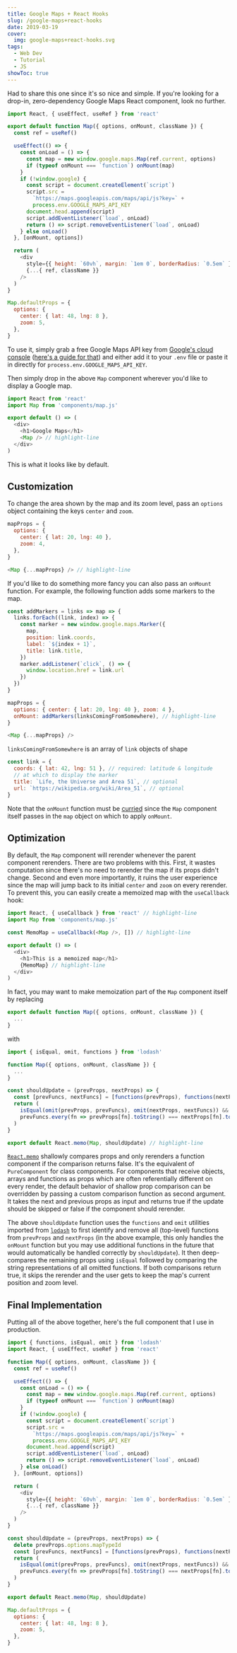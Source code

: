 ```yaml
---
title: Google Maps + React Hooks
slug: /google-maps+react-hooks
date: 2019-03-19
cover:
  img: google-maps+react-hooks.svg
tags:
  - Web Dev
  - Tutorial
  - JS
showToc: true
---
```



Had to share this one since it's so nice and simple. If you're looking for a drop-in, zero-dependency Google Maps React component, look no further.

```js:title=src/components/map.js
import React, { useEffect, useRef } from 'react'

export default function Map({ options, onMount, className }) {
  const ref = useRef()

  useEffect(() => {
    const onLoad = () => {
      const map = new window.google.maps.Map(ref.current, options)
      if (typeof onMount === `function`) onMount(map)
    }
    if (!window.google) {
      const script = document.createElement(`script`)
      script.src =
        `https://maps.googleapis.com/maps/api/js?key=` +
        process.env.GOOGLE_MAPS_API_KEY
      document.head.append(script)
      script.addEventListener(`load`, onLoad)
      return () => script.removeEventListener(`load`, onLoad)
    } else onLoad()
  }, [onMount, options])

  return (
    <div
      style={{ height: `60vh`, margin: `1em 0`, borderRadius: `0.5em` }}
      {...{ ref, className }}
    />
  )
}

Map.defaultProps = {
  options: {
    center: { lat: 48, lng: 8 },
    zoom: 5,
  },
}
```

To use it, simply grab a free Google Maps API key from [Google's cloud console](https://console.cloud.google.com) ([here's a guide for that](https://developers.google.com/maps/documentation/javascript/get-api-key)) and either add it to your `.env` file or paste it in directly for `process.env.GOOGLE_MAPS_API_KEY`.

Then simply drop in the above `Map` component wherever you'd like to display a Google map.

```js:title=src/app.js
import React from 'react'
import Map from 'components/map.js'

export default () => (
  <div>
    <h1>Google Maps</h1>
    <Map /> // highlight-line
  </div>
)
```

This is what it looks like by default.

<GoogleMap />

## Customization

To change the area shown by the map and its zoom level, pass an `options` object containing the keys `center` and `zoom`.

```js
mapProps = {
  options: {
    center: { lat: 20, lng: 40 },
    zoom: 4,
  },
}

<Map {...mapProps} /> // highlight-line
```

If you'd like to do something more fancy you can also pass an `onMount` function. For example, the following function adds some markers to the map.

```js
const addMarkers = links => map => {
  links.forEach((link, index) => {
    const marker = new window.google.maps.Marker({
      map,
      position: link.coords,
      label: `${index + 1}`,
      title: link.title,
    })
    marker.addListener(`click`, () => {
      window.location.href = link.url
    })
  })
}

mapProps = {
  options: { center: { lat: 20, lng: 40 }, zoom: 4 },
  onMount: addMarkers(linksComingFromSomewhere), // highlight-line
}

<Map {...mapProps} />
```

`linksComingFromSomewhere` is an array of `link` objects of shape

```js
const link = {
  coords: { lat: 42, lng: 51 }, // required: latitude & longitude
  // at which to display the marker
  title: `Life, the Universe and Area 51`, // optional
  url: `https://wikipedia.org/wiki/Area_51`, // optional
}
```

Note that the `onMount` function must be [curried](https://en.wikipedia.org/wiki/Currying) since the `Map` component itself passes in the `map` object on which to apply `onMount`.

## Optimization

By default, the `Map` component will rerender whenever the parent component rerenders. There are two problems with this. First, it wastes computation since there's no need to rerender the map if its props didn't change. Second and even more importantly, it ruins the user experience since the map will jump back to its initial `center` and `zoom` on every rerender. To prevent this, you can easily create a memoized map with the `useCallback` hook:

```js:title=src/app.js
import React, { useCallback } from 'react' // highlight-line
import Map from 'components/map.js'

const MemoMap = useCallback(<Map />, []) // highlight-line

export default () => (
  <div>
    <h1>This is a memoized map</h1>
    {MemoMap} // highlight-line
  </div>
)
```

In fact, you may want to make memoization part of the `Map` component itself by replacing

```js
export default function Map({ options, onMount, className }) {
  ...
}
```

with

```js:title=src/components/map.js
import { isEqual, omit, functions } from 'lodash'

function Map({ options, onMount, className }) {
  ...
}

const shouldUpdate = (prevProps, nextProps) => {
  const [prevFuncs, nextFuncs] = [functions(prevProps), functions(nextProps)]
  return (
    isEqual(omit(prevProps, prevFuncs), omit(nextProps, nextFuncs)) &&
    prevFuncs.every(fn => prevProps[fn].toString() === nextProps[fn].toString())
  )
}

export default React.memo(Map, shouldUpdate) // highlight-line
```

[`React.memo`](https://reactjs.org/docs/hooks-faq.html#how-do-i-implement-shouldcomponentupdate) shallowly compares props and only rerenders a function component if the comparison returns false. It's the equivalent of `PureComponent` for class components. For components that receive objects, arrays and functions as props which are often referentially different on every render, the default behavior of shallow prop comparison can be overridden by passing a custom comparison function as second argument. It takes the next and previous props as input and returns true if the update should be skipped or false if the component should rerender.

The above `shouldUpdate` function uses the `functions` and `omit` utilities imported from [`lodash`](https://lodash.com) to first identify and remove all (top-level) functions from `prevProps` and `nextProps` (in the above example, this only handles the `onMount` function but you may use additional functions in the future that would automatically be handled correctly by `shouldUpdate`). It then deep-compares the remaining props using `isEqual` followed by comparing the string representations of all omitted functions. If both comparisons return true, it skips the rerender and the user gets to keep the map's current position and zoom level.

## Final Implementation

Putting all of the above together, here's the full component that I use in production.

```js:title=src/components/map.js
import { functions, isEqual, omit } from 'lodash'
import React, { useEffect, useRef } from 'react'

function Map({ options, onMount, className }) {
  const ref = useRef()

  useEffect(() => {
    const onLoad = () => {
      const map = new window.google.maps.Map(ref.current, options)
      if (typeof onMount === `function`) onMount(map)
    }
    if (!window.google) {
      const script = document.createElement(`script`)
      script.src =
        `https://maps.googleapis.com/maps/api/js?key=` +
        process.env.GOOGLE_MAPS_API_KEY
      document.head.append(script)
      script.addEventListener(`load`, onLoad)
      return () => script.removeEventListener(`load`, onLoad)
    } else onLoad()
  }, [onMount, options])

  return (
    <div
      style={{ height: `60vh`, margin: `1em 0`, borderRadius: `0.5em` }}
      {...{ ref, className }}
    />
  )
}

const shouldUpdate = (prevProps, nextProps) => {
  delete prevProps.options.mapTypeId
  const [prevFuncs, nextFuncs] = [functions(prevProps), functions(nextProps)]
  return (
    isEqual(omit(prevProps, prevFuncs), omit(nextProps, nextFuncs)) &&
    prevFuncs.every(fn => prevProps[fn].toString() === nextProps[fn].toString())
  )
}

export default React.memo(Map, shouldUpdate)

Map.defaultProps = {
  options: {
    center: { lat: 48, lng: 8 },
    zoom: 5,
  },
}
```
